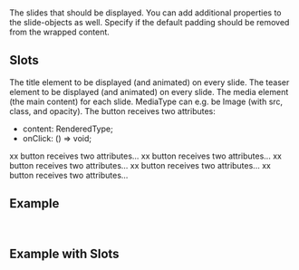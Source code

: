 
<Meta
  title="FullWidthImageSliderSection"
  subtitle="This section will help you build a beautiful full width image slider"
/>
<PropsTable>
  <PropsTableRow value="slides" type="FullWidthSliderSectionSlide<MediaType>[]" required>   
  The slides that should be displayed. You can add additional properties to the slide-objects as well.
  </PropsTableRow>
  <PropsTableRow value="removeDefaultPadding" type="boolean" default="false" optional>
    Specify if the default padding should be removed from the wrapped content.
  </PropsTableRow>
</PropsTable>


## Slots

<SlotsTable>
  <SlotsTableRow value="title" prop="RenderedType">
  The title element to be displayed (and animated) on every slide.
  </SlotsTableRow>
  <SlotsTableRow value="teaser" prop="RenderedType">
    The teaser element to be displayed (and animated) on every slide.
  </SlotsTableRow>
  <SlotsTableRow value="media" prop="MediaType">
    The media element (the main content) for each slide. MediaType can e.g. be Image (with src, class, and opacity).
  </SlotsTableRow>
 <SlotsTableRow value="button" prop="Object">
    The button receives two attributes: <ul><li><span class="code">content: RenderedType;</span></li><li><span class="code">onClick: () => void;</span></li></ul>
  </SlotsTableRow>
   <SlotsTableRow value="arrowButton" prop="Object">
    xx button receives two attributes...
  </SlotsTableRow>
  <SlotsTableRow value="arrowButtonContent" prop="Object">
    xx button receives two attributes...
  </SlotsTableRow>
  <SlotsTableRow value="controls" prop="SliderControlParams">
    xx button receives two attributes...
  </SlotsTableRow>
  <SlotsTableRow value="stepper" prop="Object">
    xx button receives two attributes...
  </SlotsTableRow>
  <SlotsTableRow value="stepperStep" prop="Object">
    xx button receives two attributes... 
  </SlotsTableRow>
</SlotsTable>


## Example

<ExampleLoader example="Sections/FullWidthSliderSection.Images.tsx" />

<br />

## Example with Slots

<ExampleLoader example="Sections/FullWidthSliderSection.Images.slots.tsx" />

